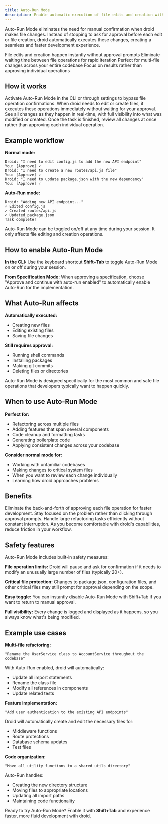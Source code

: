 ```yaml
---
title: Auto-Run Mode
description: Enable automatic execution of file edits and creation without manual approval for faster development workflows.
---
```


Auto-Run Mode eliminates the need for manual confirmation when droid makes file changes. Instead of stopping to ask for approval before each edit or file creation, droid automatically executes these changes, creating a seamless and faster development experience.

<CardGroup cols={2}>
  <Card title="Automatic Execution" icon="bolt">
    File edits and creation happen instantly without approval prompts
  </Card>
  <Card title="Faster Workflows" icon="rocket">
    Eliminate waiting time between file operations for rapid iteration
  </Card>
  <Card title="Batch Operations" icon="layer-group">
    Perfect for multi-file changes across your entire codebase
  </Card>
  <Card title="Streamlined Experience" icon="gauge-high">
    Focus on results rather than approving individual operations
  </Card>
</CardGroup>

## How it works

<Steps>
  <Step title="Enable Auto-Run">
    Activate Auto-Run Mode in the CLI or through settings to bypass file operation confirmations.
  </Step>
  <Step title="Droid makes changes">
    When droid needs to edit or create files, it executes these operations immediately without waiting for your approval.
  </Step>
  <Step title="View the results">
    See all changes as they happen in real-time, with full visibility into what was modified or created.
  </Step>
  <Step title="Review when complete">
    Once the task is finished, review all changes at once rather than approving each individual operation.
  </Step>
</Steps>

## Example workflow

**Normal mode:**
```
Droid: "I need to edit config.js to add the new API endpoint"
You: [Approve] ✓
Droid: "I need to create a new routes/api.js file"
You: [Approve] ✓
Droid: "I need to update package.json with the new dependency"
You: [Approve] ✓
```

**Auto-Run mode:**
```
Droid: "Adding new API endpoint..."
✓ Edited config.js
✓ Created routes/api.js  
✓ Updated package.json
Task complete!
```

<Note>
Auto-Run Mode can be toggled on/off at any time during your session. It only affects file editing and creation operations.
</Note>

## How to enable Auto-Run Mode

**In the CLI:** Use the keyboard shortcut **Shift+Tab** to toggle Auto-Run Mode on or off during your session.

**From Specification Mode:** When approving a specification, choose "Approve and continue with auto-run enabled" to automatically enable Auto-Run for the implementation.

## What Auto-Run affects

**Automatically executed:**
- Creating new files
- Editing existing files  
- Saving file changes

**Still requires approval:**
- Running shell commands
- Installing packages
- Making git commits
- Deleting files or directories

Auto-Run Mode is designed specifically for the most common and safe file operations that developers typically want to happen quickly.

## When to use Auto-Run Mode

**Perfect for:**
- Refactoring across multiple files
- Adding features that span several components
- Code cleanup and formatting tasks
- Generating boilerplate code
- Applying consistent changes across your codebase

**Consider normal mode for:**
- Working with unfamiliar codebases
- Making changes to critical system files
- When you want to review each change individually
- Learning how droid approaches problems

## Benefits

<CardGroup cols={2}>
  <Card title="Speed" icon="gauge-high">
    Eliminate the back-and-forth of approving each file operation for faster development.
  </Card>
  <Card title="Flow State" icon="brain">
    Stay focused on the problem rather than clicking through approval prompts.
  </Card>
  <Card title="Batch Operations" icon="layer-group">
    Handle large refactoring tasks efficiently without constant interruption.
  </Card>
  <Card title="Trust Building" icon="handshake">
    As you become comfortable with droid's capabilities, reduce friction in your workflow.
  </Card>
</CardGroup>

## Safety features

Auto-Run Mode includes built-in safety measures:

**File operation limits:** Droid will pause and ask for confirmation if it needs to modify an unusually large number of files (typically 20+).

**Critical file protection:** Changes to package.json, configuration files, and other critical files may still prompt for approval depending on the scope.

**Easy toggle:** You can instantly disable Auto-Run Mode with Shift+Tab if you want to return to manual approval.

**Full visibility:** Every change is logged and displayed as it happens, so you always know what's being modified.

## Example use cases

**Multi-file refactoring:**
```
"Rename the UserService class to AccountService throughout the codebase"
```

With Auto-Run enabled, droid will automatically:
- Update all import statements
- Rename the class file
- Modify all references in components
- Update related tests

**Feature implementation:**
```
"Add user authentication to the existing API endpoints"
```

Droid will automatically create and edit the necessary files for:
- Middleware functions
- Route protections  
- Database schema updates
- Test files

**Code organization:**
```
"Move all utility functions to a shared utils directory"
```

Auto-Run handles:
- Creating the new directory structure
- Moving files to appropriate locations
- Updating all import paths
- Maintaining code functionality

Ready to try Auto-Run Mode? Enable it with **Shift+Tab** and experience faster, more fluid development with droid.